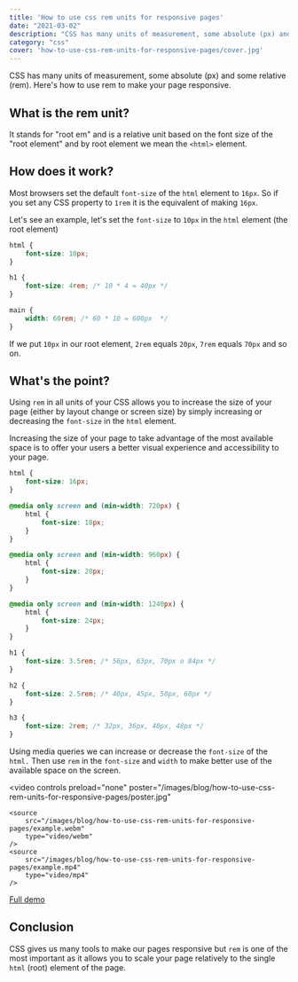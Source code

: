 ```yaml
---
title: 'How to use css rem units for responsive pages'
date: "2021-03-02"
description: "CSS has many units of measurement, some absolute (px) and some relative (rem). Here  is how to use rem to make your page responsive"
category: "css"
cover: 'how-to-use-css-rem-units-for-responsive-pages/cover.jpg'
---
```


CSS has many units of measurement, some absolute (px) and some relative (rem). Here's how to use rem to make your page responsive.

## What is the rem unit?

It stands for "root em" and is a relative unit based on the font size of the "root element" and by root element we mean the `<html>` element.

## How does it work?

Most browsers set the default `font-size` of the `html` element to `16px`. So if you set any CSS property to `1rem` it is the equivalent of making `16px`.

Let's see an example, let's set the `font-size` to `10px` in the `html` element (the root element)

```css
html {
    font-size: 10px;
}

h1 {
    font-size: 4rem; /* 10 * 4 = 40px */
}

main {
    width: 60rem; /* 60 * 10 = 600px  */
}
```

If we put `10px` in our root element, `2rem` equals `20px`, `7rem` equals `70px` and so on.

## What's the point?

Using `rem` in all units of your CSS allows you to increase the size of your page (either by layout change or screen size) by simply increasing or decreasing the `font-size` in the `html` element.

Increasing the size of your page to take advantage of the most available space is to offer your users a better visual experience and accessibility to your page.

```css
html {
    font-size: 16px;
}

@media only screen and (min-width: 720px) {
    html {
        font-size: 18px;
    }
}

@media only screen and (min-width: 960px) {
    html {
        font-size: 20px;
    }
}

@media only screen and (min-width: 1240px) {
    html {
        font-size: 24px;
    }
}

h1 {
    font-size: 3.5rem; /* 56px, 63px, 70px o 84px */
}

h2 {
    font-size: 2.5rem; /* 40px, 45px, 50px, 60px */
}

h3 {
    font-size: 2rem; /* 32px, 36px, 40px, 48px */
}
```

Using media queries we can increase or decrease the `font-size` of the `html.` Then use `rem` in the `font-size` and `width` to make better use of the available space on the screen.

<video
    controls
    preload="none"
    poster="/images/blog/how-to-use-css-rem-units-for-responsive-pages/poster.jpg"
>
    <source
        src="/images/blog/how-to-use-css-rem-units-for-responsive-pages/example.webm"
        type="video/webm"
    />
    <source
        src="/images/blog/how-to-use-css-rem-units-for-responsive-pages/example.mp4"
        type="video/mp4"
    />
</video>

[Full demo](https://codepen.io/fmontes/pen/LYbQQpv)

## Conclusion

CSS gives us many tools to make our pages responsive but `rem` is one of the most important as it allows you to scale your page relatively to the single `html` (root) element of the page.